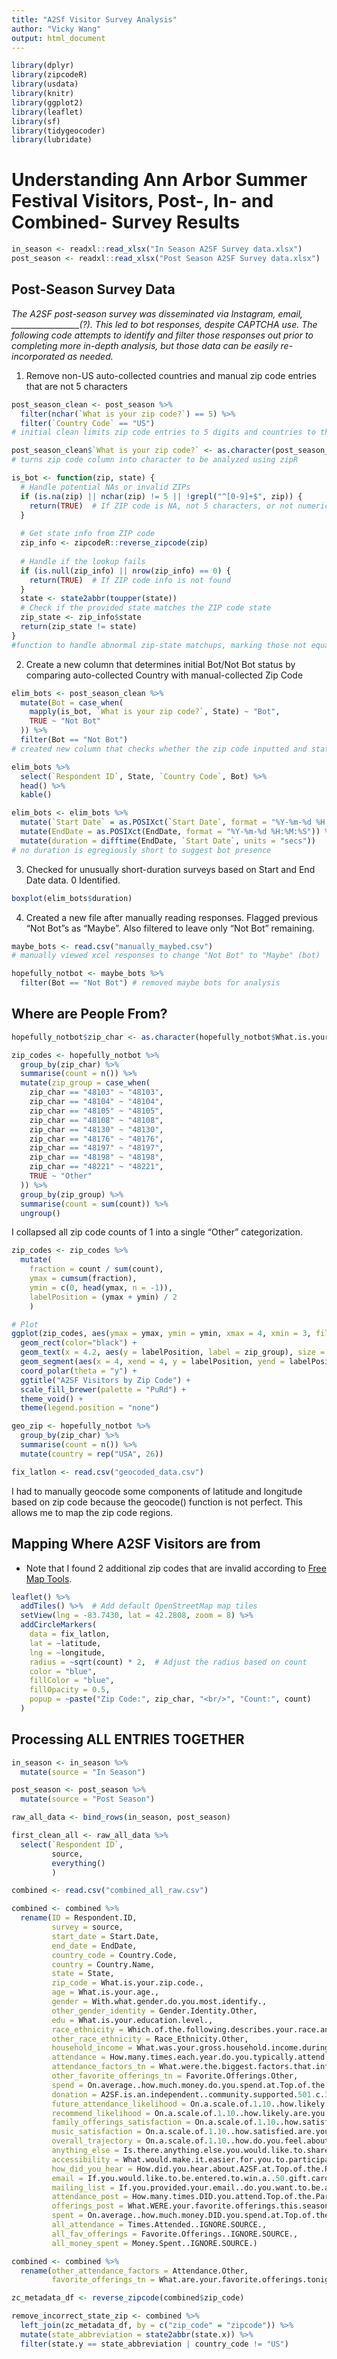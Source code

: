 ```yaml
---
title: "A2Sf Visitor Survey Analysis"
author: "Vicky Wang"
output: html_document
---
```

```r
library(dplyr)
library(zipcodeR)
library(usdata)
library(knitr)
library(ggplot2)
library(leaflet)
library(sf)
library(tidygeocoder)
library(lubridate)
```
# Understanding Ann Arbor Summer Festival Visitors, Post-, In- and Combined- Survey Results
```r
in_season <- readxl::read_xlsx("In Season A2SF Survey data.xlsx")
post_season <- readxl::read_xlsx("Post Season A2SF Survey data.xlsx")
```
## Post-Season Survey Data
*The A2SF post-season survey was disseminated via Instagram, email, _________________(?). This led to bot responses, despite CAPTCHA use. The following code attempts to identify and filter those responses out prior to completing more in-depth analysis, but those data can be easily re-incorporated as needed.*

1. Remove non-US auto-collected countries and manual zip code entries that are not 5 characters
```r
post_season_clean <- post_season %>%
  filter(nchar(`What is your zip code?`) == 5) %>%
  filter(`Country Code` == "US") 
# initial clean limits zip code entries to 5 digits and countries to the US. non-US entries double-checked via free response quality and readability
```


```r
post_season_clean$`What is your zip code?` <- as.character(post_season_clean$`What is your zip code?`)
# turns zip code column into character to be analyzed using zipR

is_bot <- function(zip, state) {
  # Handle potential NAs or invalid ZIPs
  if (is.na(zip) || nchar(zip) != 5 || !grepl("^[0-9]+$", zip)) {
    return(TRUE)  # If ZIP code is NA, not 5 characters, or not numeric
  }
  
  # Get state info from ZIP code
  zip_info <- zipcodeR::reverse_zipcode(zip)
  
  # Handle if the lookup fails
  if (is.null(zip_info) || nrow(zip_info) == 0) {
    return(TRUE)  # If ZIP code info is not found
  }
  state <- state2abbr(toupper(state))
  # Check if the provided state matches the ZIP code state
  zip_state <- zip_info$state
  return(zip_state != state)
}
#function to handle abnormal zip-state matchups, marking those not equal as FALSE

```

2. Create a new column that determines initial Bot/Not Bot status by comparing auto-collected Country with manual-collected Zip Code
```r
elim_bots <- post_season_clean %>%
  mutate(Bot = case_when(
    mapply(is_bot, `What is your zip code?`, State) ~ "Bot",
    TRUE ~ "Not Bot"
  )) %>%
  filter(Bot == "Not Bot")
# created new column that checks whether the zip code inputted and state auto-collected match and labeled seeming Bots accordingly. then filtered on "Not Bots"

elim_bots %>%
  select(`Respondent ID`, State, `Country Code`, Bot) %>%
  head() %>%
  kable()

elim_bots <- elim_bots %>%
  mutate(`Start Date` = as.POSIXct(`Start Date`, format = "%Y-%m-%d %H:%M:%S")) %>%
  mutate(EndDate = as.POSIXct(EndDate, format = "%Y-%m-%d %H:%M:%S")) %>%
  mutate(duration = difftime(EndDate, `Start Date`, units = "secs"))
# no duration is egregiously short to suggest bot presence
```
3. Checked for unusually short-duration surveys based on Start and End Date data. 0 Identified.
```r
boxplot(elim_bots$duration)

```

4. Created a new file after manually reading responses. Flagged previous "Not Bot"s as "Maybe". Also filtered to leave only "Not Bot" remaining.

```r
maybe_bots <- read.csv("manually_maybed.csv")
# manually viewed xcel responses to change "Not Bot" to "Maybe" (bot)
```

```r
hopefully_notbot <- maybe_bots %>%
  filter(Bot == "Not Bot") # removed maybe bots for analysis
```


## **Where are People From?**
```r
hopefully_notbot$zip_char <- as.character(hopefully_notbot$What.is.your.zip.code.)

zip_codes <- hopefully_notbot %>%
  group_by(zip_char) %>%
  summarise(count = n()) %>%
  mutate(zip_group = case_when(
    zip_char == "48103" ~ "48103",
    zip_char == "48104" ~ "48104",
    zip_char == "48105" ~ "48105",
    zip_char == "48108" ~ "48108",
    zip_char == "48130" ~ "48130",
    zip_char == "48176" ~ "48176",
    zip_char == "48197" ~ "48197",
    zip_char == "48198" ~ "48198",
    zip_char == "48221" ~ "48221",
    TRUE ~ "Other"
  )) %>%
  group_by(zip_group) %>%
  summarise(count = sum(count)) %>%
  ungroup()
```
I collapsed all zip code counts of 1 into a single "Other" categorization.

```r
zip_codes <- zip_codes %>%
  mutate(
    fraction = count / sum(count),
    ymax = cumsum(fraction),
    ymin = c(0, head(ymax, n = -1)),
    labelPosition = (ymax + ymin) / 2
    )

# Plot
ggplot(zip_codes, aes(ymax = ymax, ymin = ymin, xmax = 4, xmin = 3, fill = zip_group)) +
  geom_rect(color="black") +
  geom_text(x = 4.2, aes(y = labelPosition, label = zip_group), size = 2) + # Position labels outside
  geom_segment(aes(x = 4, xend = 4, y = labelPosition, yend = labelPosition), color = "black") + # Add line from pie to label
  coord_polar(theta = "y") +
  ggtitle("A2SF Visitors by Zip Code") +
  scale_fill_brewer(palette = "PuRd") +
  theme_void() +
  theme(legend.position = "none")
```

```r
geo_zip <- hopefully_notbot %>%
  group_by(zip_char) %>%
  summarise(count = n()) %>%
  mutate(country = rep("USA", 26))
```

```r
fix_latlon <- read.csv("geocoded_data.csv")
```
I had to manually geocode some components of latitude and longitude based on zip code because the geocode() function is not perfect. This allows me to map the zip code regions.

## Mapping Where A2SF Visitors are from
* Note that I found 2 additional zip codes that are invalid according to [Free Map Tools](https://www.freemaptools.com/convert-us-zip-code-to-lat-lng.htm).

```r
leaflet() %>%
  addTiles() %>%  # Add default OpenStreetMap map tiles
  setView(lng = -83.7430, lat = 42.2808, zoom = 8) %>%
  addCircleMarkers(
    data = fix_latlon,
    lat = ~latitude,
    lng = ~longitude,
    radius = ~sqrt(count) * 2,  # Adjust the radius based on count
    color = "blue",
    fillColor = "blue",
    fillOpacity = 0.5,
    popup = ~paste("Zip Code:", zip_char, "<br/>", "Count:", count)
  )

```



## Processing ALL ENTRIES TOGETHER
```r
in_season <- in_season %>%
  mutate(source = "In Season")

post_season <- post_season %>%
  mutate(source = "Post Season")

raw_all_data <- bind_rows(in_season, post_season)
```

```r
first_clean_all <- raw_all_data %>%
  select(`Respondent ID`,
         source,
         everything()
         )
```

```r
combined <- read.csv("combined_all_raw.csv")
```

```r
combined <- combined %>%
  rename(ID = Respondent.ID,
         survey = source,
         start_date = Start.Date,
         end_date = EndDate,
         country_code = Country.Code,
         country = Country.Name,
         state = State,
         zip_code = What.is.your.zip.code.,
         age = What.is.your.age.,
         gender = With.what.gender.do.you.most.identify.,
         other_gender_identity = Gender.Identity.Other,
         edu = What.is.your.education.level.,
         race_ethnicity = Which.of.the.following.describes.your.race.and.or.ethnicity..Note..we.recognize.the.following.list.is.not.all.encompassing.for.how.people.may.identify..Please.select.all.that.apply..and.in.addition..you.may.further.self.describe.race.and.or.ethnicity.using.the..Other..option...,
         other_race_ethnicity = Race_Ethnicity.Other,
         household_income = What.was.your.gross.household.income.during.the.last.year.,
         attendance = How.many.times.each.year.do.you.typically.attend.Top.of.the.Park.,
         attendance_factors_tn = What.were.the.biggest.factors.that.influenced.your.decision.whether.or.not.to.attend..Select.all.that.apply.,
         other_favorite_offerings_tn = Favorite.Offerings.Other,
         spend = On.average..how.much.money.do.you.spend.at.Top.of.the.Park.each.year..drinks..food..merchandise..etc...,
         donation = A2SF.is.an.independent..community.supported.501.c.3.nonprofit.organization..with.individual.donors.contributing..340.000.or.20..of.our.yearly.budget..How.likely.are.you.to.donate.to.our.organization.,
         future_attendance_likelihood = On.a.scale.of.1.10..how.likely.are.you.to.attend.one.of.our.events.in.the.future.,
         recommend_likelihood = On.a.scale.of.1.10..how.likely.are.you.to.recommend.our.events.to.a.friend.or.family.member.,
         family_offerings_satisfaction = On.a.scale.of.1.10..how.satisfied.are.you.with.family.offerings..KidZone..Kids.Rock..at.Top.of.the.Park., 
         music_satisfaction = On.a.scale.of.1.10..how.satisfied.are.you.with.the.Top.of.the.Park.music.programming.,
         overall_trajectory = On.a.scale.of.1.10..how.do.you.feel.about.the.overall.trajectory.that.A2SF.is.heading.in.,
         anything_else = Is.there.anything.else.you.would.like.to.share.about.Top.of.the.Park.or.A2SF.as.an.organization.,
         accessibility = What.would.make.it.easier.for.you.to.participate.in.A2SF.events.,
         how_did_you_hear = How.did.you.hear.about.A2SF.at.Top.of.the.Park.,
         email = If.you.would.like.to.be.entered.to.win.a..50.gift.card..please.provide.your.email.address.,
         mailing_list = If.you.provided.your.email..do.you.want.to.be.added.to.our.mailing.list.,
         attendance_post = How.many.times.DID.you.attend.Top.of.the.Park.this.season.,
         offerings_post = What.WERE.your.favorite.offerings.this.season...Choose.up.to.three.,
         spent = On.average..how.much.money.DID.you.spend.at.Top.of.the.Park.this.season..drinks..food..merchandise..etc...,
         all_attendance = Times.Attended..IGNORE.SOURCE.,
         all_fav_offerings = Favorite.Offerings..IGNORE.SOURCE.,
         all_money_spent = Money.Spent..IGNORE.SOURCE.)
```

```r
combined <- combined %>%
  rename(other_attendance_factors = Attendance.Other,
         favorite_offerings_tn = What.are.your.favorite.offerings.tonight...Choose.up.to.three.)
```


```r
zc_metadata_df <- reverse_zipcode(combined$zip_code)

remove_incorrect_state_zip <- combined %>%
  left_join(zc_metadata_df, by = c("zip_code" = "zipcode")) %>%
  mutate(state_abbreviation = state2abbr(state.x)) %>%
  filter(state.y == state_abbreviation | country_code != "US")
```